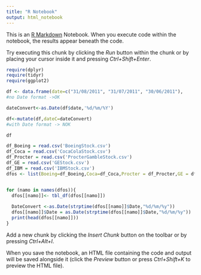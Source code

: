 ```yaml
---
title: "R Notebook"
output: html_notebook
---
```


This is an [R Markdown](http://rmarkdown.rstudio.com) Notebook. When you execute code within the notebook, the results appear beneath the code. 

Try executing this chunk by clicking the *Run* button within the chunk or by placing your cursor inside it and pressing *Ctrl+Shift+Enter*. 
```r
require(dplyr)
require(tidyr)
require(ggplot2)

df <- data.frame(date=c("31/08/2011", "31/07/2011", "30/06/2011"),                     values=c(0.8378,0.8457,0.8147))
#no Date format ->OK

dateConvert<-as.Date(df$date,'%d/%m/%Y')

df<-mutate(df,dateC=dateConvert)
#with Date format -> NOK

df

```

```r

df_Boeing = read.csv('BoeingStock.csv')
df_Coca = read.csv('CocaColaStock.csv')
df_Procter = read.csv('ProcterGambleStock.csv')
df_GE = read.csv('GEStock.csv')
df_IBM = read.csv('IBMStock.csv')
dfos <- list(Boeing=df_Boeing,Coca=df_Coca,Procter = df_Procter,GE = df_GE,IBM =df_IBM)


for (namo in names(dfos)){
  dfos[[namo]]<- tbl_df(dfos[[namo]])
  
  DateConvert <-as.Date(strptime(dfos[[namo]]$Date,"%d/%m/%y"))
  dfos[[namo]]$Date = as.Date(strptime(dfos[[namo]]$Date,"%d/%m/%y"))
  print(head(dfos[[namo]]))
}

```




Add a new chunk by clicking the *Insert Chunk* button on the toolbar or by pressing *Ctrl+Alt+I*.

When you save the notebook, an HTML file containing the code and output will be saved alongside it (click the *Preview* button or press *Ctrl+Shift+K* to preview the HTML file).
